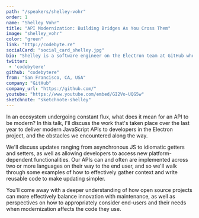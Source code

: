 ```yaml
---
path: "/speakers/shelley-vohr"
order: 1
name: "Shelley Vohr"
title: "API Modernization: Building Bridges As You Cross Them"
image: "shelley_vohr"
color: "green"
link: "http://codebyte.re"
socialCard: "social_card_shelley.jpg"
bio: "Shelley is a software engineer on the Electron team at GitHub who loves figuring out how to make things work. She's passionate about clean code & diving deep into tricky problems. She's also a runner, explorer, and crossword puzzle fan powered by more coffee than a human should probably drink."
twitter: 
 - 'codebytere'
github: "codebytere"
from: "San Francisco, CA, USA"
company: "GitHub"
company_url: "https://github.com/"
youtube: "https://www.youtube.com/embed/GI2Vo-UQG5w"
sketchnote: "sketchnote-shelley"
---
```


In an ecosystem undergoing constant flux, what does it mean for an API to be modern? In this talk, I'll discuss the
work that's taken place over the last year to deliver modern JavaScript APIs to developers in the Electron project,
and the obstacles we encountered along the way.

We'll discuss updates ranging from asynchronous JS to idiomatic getters and setters, as well as allowing developers
to access new platform-dependent functionalities. Our APIs can and often are implemented across two or more languages
on their way to the end user, and so we'll walk through some examples of how to effectively gather context and write
reusable code to make updating simpler.

You'll come away with a deeper understanding of how open source projects can more effectively balance innovation with
maintenance, as well as perspectives on how to appropriately consider end-users and their needs when modernization
affects the code they use.